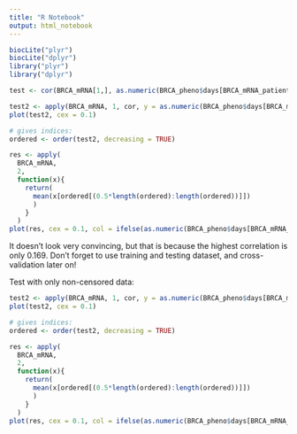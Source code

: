 ```yaml
---
title: "R Notebook"
output: html_notebook
---
```


```r
biocLite("plyr")
biocLite("dplyr")
library("plyr")
library("dplyr")
```

```r
test <- cor(BRCA_mRNA[1,], as.numeric(BRCA_pheno$days[BRCA_mRNA_patients$patient_id]))

test2 <- apply(BRCA_mRNA, 1, cor, y = as.numeric(BRCA_pheno$days[BRCA_mRNA_patients$patient_id]))
plot(test2, cex = 0.1)

# gives indices:
ordered <- order(test2, decreasing = TRUE)

res <- apply(
  BRCA_mRNA, 
  2, 
  function(x){
    return(
      mean(x[ordered[(0.5*length(ordered):length(ordered))]])
      )
    }
  )
plot(res, cex = 0.1, col = ifelse(as.numeric(BRCA_pheno$days[BRCA_mRNA_patients$patient_id]) < 300, "red", "green"))
```
It doesn't look very convincing, but that is because the highest correlation is only 0.169. Don't forget to use training and testing dataset, and cross-validation later on!

Test with only non-censored data:
```r


test2 <- apply(BRCA_mRNA, 1, cor, y = as.numeric(BRCA_pheno$days[BRCA_mRNA_patients$patient_id]))
plot(test2, cex = 0.1)

# gives indices:
ordered <- order(test2, decreasing = TRUE)

res <- apply(
  BRCA_mRNA, 
  2, 
  function(x){
    return(
      mean(x[ordered[(0.5*length(ordered):length(ordered))]])
      )
    }
  )
plot(res, cex = 0.1, col = ifelse(as.numeric(BRCA_pheno$days[BRCA_mRNA_patients$patient_id]) < 300, "red", "green"))
```

